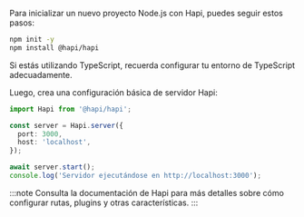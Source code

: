 Para inicializar un nuevo proyecto Node.js con Hapi, puedes seguir estos pasos:

```bash
npm init -y
npm install @hapi/hapi
```

Si estás utilizando TypeScript, recuerda configurar tu entorno de TypeScript adecuadamente.

Luego, crea una configuración básica de servidor Hapi:

```ts title="app.ts"
import Hapi from '@hapi/hapi';

const server = Hapi.server({
  port: 3000,
  host: 'localhost',
});

await server.start();
console.log('Servidor ejecutándose en http://localhost:3000');
```

:::note
Consulta la documentación de Hapi para más detalles sobre cómo configurar rutas, plugins y otras características.
:::
